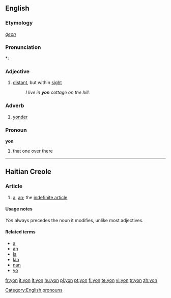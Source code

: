 {{also|yön}}
==English==

===Etymology===
{{etyl|ang}} ''[[ġeon]]''

===Pronunciation===
*: {{rhymes|ɒn}}

===Adjective===
{{en-adj|-}}

# [[distant]], but within [[sight]]
#: ''I live in '''yon''' cottage on the hill.''

===Adverb===
{{en-adv|-}}

# [[yonder]]

===Pronoun===
'''yon'''

# that one over there

[[Category:English pronouns]]

----

==Haitian Creole==

===Article===
{{infl|ht|article}}

# [[a]], [[an]]; the [[indefinite article]]

====Usage notes====
''Yon'' always precedes the noun it modifies, unlike most adjectives.

====Related terms====
* [[a]]
* [[an]]
* [[la]]
* [[lan]]
* [[nan]]
* [[yo]]

[[fr:yon]]
[[it:yon]]
[[lt:yon]]
[[hu:yon]]
[[pl:yon]]
[[pt:yon]]
[[fi:yon]]
[[te:yon]]
[[vi:yon]]
[[tr:yon]]
[[zh:yon]]